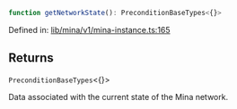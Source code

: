 ```ts
function getNetworkState(): PreconditionBaseTypes<{}>
```

Defined in: [lib/mina/v1/mina-instance.ts:165](https://github.com/o1-labs/o1js/blob/46b9772d07785397c4bd76a102bc9f6730d321bb/src/lib/mina/v1/mina-instance.ts#L165)

## Returns

`PreconditionBaseTypes`\<\{\}\>

Data associated with the current state of the Mina network.
